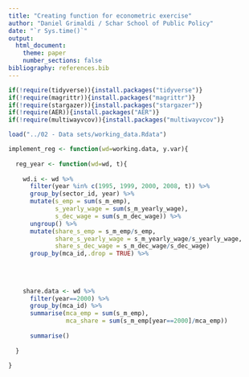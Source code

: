 ```yaml
---
title: "Creating function for econometric exercise"
author: "Daniel Grimaldi / Schar School of Public Policy"
date: "`r Sys.time()`"
output:
  html_document:
    theme: paper
    number_sections: false
bibliography: references.bib
---
```


```r
if(!require(tidyverse)){install.packages("tidyverse")}
if(!require(magrittr)){install.packages("magrittr")}
if(!require(stargazer)){install.packages("stargazer")}
if(!require(AER)){install.packages("AER")}
if(!require(multiwayvcov)){install.packages("multiwayvcov")}
```

```r
load("../02 - Data sets/working_data.Rdata")

implement_reg <- function(wd=working.data, y.var){
  
  reg_year <- function(wd=wd, t){
    
    wd.i <- wd %>%
      filter(year %in% c(1995, 1999, 2000, 2008, t)) %>% 
      group_by(sector_id, year) %>%
      mutate(s_emp = sum(s_m_emp),
             s_yearly_wage = sum(s_m_yearly_wage),
             s_dec_wage = sum(s_m_dec_wage)) %>% 
      ungroup() %>%
      mutate(share_s_emp = s_m_emp/s_emp,
             share_s_yearly_wage = s_m_yearly_wage/s_yearly_wage,
             share_s_dec_wage = s_m_dec_wage/s_dec_wage)
      group_by(mca_id,.drop = TRUE) %>% 
      
      
      
    
    share.data <- wd %>% 
      filter(year==2000) %>% 
      group_by(mca_id) %>%
      summarise(mca_emp = sum(s_m_emp),
                mca_share = sum(s_m_emp[year==2000]/mca_emp))
      
      summarise()
    
  }
  
}


```